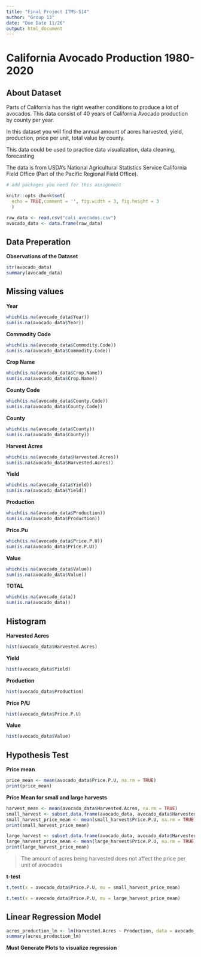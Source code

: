 ```yaml
---
title: "Final Project ITMS-514"
author: "Group 13"
date: "Due Date 11/26"
output: html_document
---
```


# California Avocado Production 1980-2020

## About Dataset
Parts of California has the right weather conditions to produce a lot of avocados. This data consist of 40 years of California Avocado production by county per year.

In this dataset you will find the annual amount of acres harvested, yield, production, price per unit, total value by county.

This data could be used to practice data visualization, data cleaning, forecasting

The data is from USDA's National Agricultural Statistics Service California Field Office (Part of the Pacific Regional Field Office).

```r
# add packages you need for this assignment
```

```r
knitr::opts_chunk$set(
  echo = TRUE,comment = '', fig.width = 3, fig.height = 3
  )
```

```r
raw_data <- read.csv("cali_avocados.csv")
avocado_data <- data.frame(raw_data)
```



## Data Preperation

**Observations of the Dataset**
```r
str(avocado_data)
summary(avocado_data)
```
 



## Missing values

**Year**
```r
which(is.na(avocado_data$Year))
sum(is.na(avocado_data$Year))
```
**Commodity Code**
```r
which(is.na(avocado_data$Commodity.Code))
sum(is.na(avocado_data$Commodity.Code))
```
**Crop Name**
```r
which(is.na(avocado_data$Crop.Name))
sum(is.na(avocado_data$Crop.Name))
```
**County Code**
```r
which(is.na(avocado_data$County.Code))
sum(is.na(avocado_data$County.Code))
```
**County**
```r
which(is.na(avocado_data$County))
sum(is.na(avocado_data$County))
```
**Harvest Acres**
```r
which(is.na(avocado_data$Harvested.Acres))
sum(is.na(avocado_data$Harvested.Acres))
```
**Yield**
```r
which(is.na(avocado_data$Yield))
sum(is.na(avocado_data$Yield))
```
**Production**
```r
which(is.na(avocado_data$Production))
sum(is.na(avocado_data$Production))
```
**Price.Pu**
```r
which(is.na(avocado_data$Price.P.U))
sum(is.na(avocado_data$Price.P.U))
```
**Value**
```r
which(is.na(avocado_data$Value))
sum(is.na(avocado_data$Value))
```
**TOTAL**
```r
which(is.na(avocado_data))
sum(is.na(avocado_data))
```




## Histogram

**Harvested Acres**
```r
hist(avocado_data$Harvested.Acres)
```

**Yield**
```r
hist(avocado_data$Yield)
```
**Production**
```r
hist(avocado_data$Production)
```
**Price P/U**
```r
hist(avocado_data$Price.P.U)
```
**Value**
```r
hist(avocado_data$Value)
```



## Hypothesis Test

**Price mean**
```r
price_mean <- mean(avocado_data$Price.P.U, na.rm = TRUE)
print(price_mean)
```
**Price Mean for small and large harvests**
```r
harvest_mean <- mean(avocado_data$Harvested.Acres, na.rm = TRUE)
small_harvest <- subset.data.frame(avocado_data, avocado_data$Harvested.Acres < harvest_mean)
small_harvest_price_mean <- mean(small_harvest$Price.P.U, na.rm = TRUE)
print(small_harvest_price_mean)

large_harvest <- subset.data.frame(avocado_data, avocado_data$Harvested.Acres > harvest_mean)
large_harvest_price_mean <- mean(large_harvest$Price.P.U, na.rm = TRUE)
print(large_harvest_price_mean)
```

> The amount of acres being harvested does not affect the price per unit of avocados 

**t-test**
```r
t.test(x = avocado_data$Price.P.U, mu = small_harvest_price_mean)

t.test(x = avocado_data$Price.P.U, mu = large_harvest_price_mean)
```





## Linear Regression Model

```r
acres_production_lm <- lm(Harvested.Acres ~ Production, data = avocado_data)
summary(acres_production_lm)
```
**Must Generate Plots to visualize regression**
